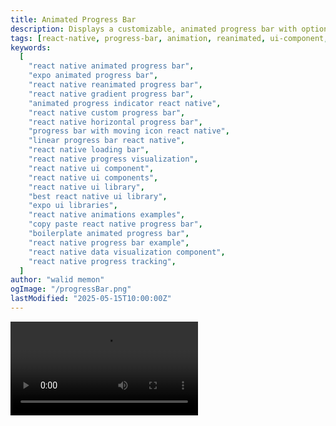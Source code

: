 ```yaml
---
title: Animated Progress Bar
description: Displays a customizable, animated progress bar with optional text, an icon that moves with the progress, and a configurable gradient fill.
tags: [react-native, progress-bar, animation, reanimated, ui-component, gradient, visualisation]
keywords:
  [
    "react native animated progress bar",
    "expo animated progress bar",
    "react native reanimated progress bar",
    "react native gradient progress bar",
    "animated progress indicator react native",
    "react native custom progress bar",
    "react native horizontal progress bar",
    "progress bar with moving icon react native",
    "linear progress bar react native",
    "react native loading bar",
    "react native progress visualization",
    "react native ui component",
    "react native ui components",
    "react native ui library",
    "best react native ui library",
    "expo ui libraries",
    "react native animations examples",
    "copy paste react native progress bar",
    "boilerplate animated progress bar",
    "react native progress bar example",
    "react native data visualization component",
    "react native progress tracking",
  ]
author: "walid memon"
ogImage: "/progressBar.png"
lastModified: "2025-05-15T10:00:00Z"
---
```


<Video src="https://cdn.jsdelivr.net/gh/waleedcj/EziuiAssets/progressBar.mp4"  aria-label='progress bar ' />

## Installation


<Stepper>
  <StepperItem title="Step 1: Install Dependencies">

    ```plaintext
    npx expo install expo-linear-gradient
    ```
  </StepperItem>

   <StepperItem title="Step 2: Create the AnimatedProgressBar component">
    Create a new file (e.g., `src/components/AnimatedProgressBar.tsx`) and copy the following code:



  ```typescript:AnimatedProgressBar.tsx
import React, { useEffect } from "react";
import { View, Text, StyleSheet, StyleProp, ViewStyle, TextStyle, Dimensions } from "react-native";
import Animated, { useSharedValue, useAnimatedStyle, withTiming, ReduceMotion, Easing } from "react-native-reanimated";
import { LinearGradient } from "expo-linear-gradient";

export type ProgressBarProps = {
	progress: number; // Value between 0 and 1
  	height: number;
	width: number;
	text?: string;
	icon?: React.ReactElement;
	iconGap?: number; //if gap is not added icon container is as big as the height of the bar
	iconContainerColor?: string;
	animationDuration?: number;
	reduceMotion?: "never" | "always" | "system";
	containerStyle?: StyleProp<ViewStyle>;
	trackColor?: string;
	textStyle?: StyleProp<TextStyle>;
	colorAtZeroProgress?: string;
	colorAtMidProgress?: string;
	colorAtFullProgress?: string;
};

const DEFAULT_HEIGHT = 30;
const DEFAULT_WIDTH = Dimensions.get("window").width * 0.8;

export default function AnimatedProgressBar({
	progress,
	text,
	icon,
	iconGap = 4,
	iconContainerColor = "#FFFFFF33",
	height = DEFAULT_HEIGHT,
	width = DEFAULT_WIDTH,
	animationDuration = 700,
	reduceMotion = "system",
	containerStyle,
	trackColor = "#E0E0E0",
	textStyle,
	colorAtZeroProgress = "#FF6B6B",
	colorAtMidProgress = "#FFA500",
	colorAtFullProgress = "#4CAF50",
}: ProgressBarProps) {
	const progressValue = useSharedValue(0);
	const barBorderRadius = height ?? DEFAULT_HEIGHT / 2;
	const iconContainerSize = height - iconGap;

	const motion =
		reduceMotion === "never"
			? ReduceMotion.Never
			: reduceMotion === "always"
				? ReduceMotion.Always
				: ReduceMotion.System;

	useEffect(() => {
		const clampedProgress = Math.max(0, Math.min(1, progress));
		progressValue.value = withTiming(clampedProgress, {
			duration: animationDuration,
			easing: Easing.out(Easing.quad),
			reduceMotion: motion,
		});
	}, [progress]);

	const animatedProgressFillStyle = useAnimatedStyle(() => {
		return {
			width: progressValue.value * width,
		};
	});

	const sliderHandleStyle = useAnimatedStyle(() => {
		return {
			transform: [{ translateX: progressValue.value * width - iconContainerSize - iconGap }],
		};
	});

	return (
		<View
			style={[
				styles.container,
				{ width: width, height: height, borderRadius: barBorderRadius, backgroundColor: trackColor },
				containerStyle,
			]}
		>
			<Animated.View style={[styles.progressFillContainer, animatedProgressFillStyle]}>
				<LinearGradient
					colors={[colorAtZeroProgress, colorAtMidProgress, colorAtFullProgress]}
					style={[styles.gradientFill, { borderRadius: barBorderRadius }]}
					start={{ x: 0, y: 0.5 }}
					end={{ x: 1, y: 0.5 }}
				/>
			</Animated.View>

			{text && (
				<View style={styles.textContainer}>
					<Text style={[styles.text, textStyle]}>{text}</Text>
				</View>
			)}
			{icon && (
				<Animated.View
					style={[
						styles.iconOuterContainer,
						{
							height: iconContainerSize,
							width: iconContainerSize,
							borderRadius: iconContainerSize / 2,
							backgroundColor: iconContainerColor,
						},
						sliderHandleStyle,
					]}
				>
					<View style={[styles.iconInnerContainer]}>{icon}</View>
				</Animated.View>
			)}
		</View>
	);
}

const styles = StyleSheet.create({
	container: {
		overflow: "hidden",
		justifyContent: "center",
	},
	progressFillContainer: {
		// New container for the gradient, its width is animated
		height: "100%",
		position: "absolute",
		left: 0,
	},
	gradientFill: {
		// The LinearGradient fills its animated container
		...StyleSheet.absoluteFillObject,
	},
	textContainer: {
		...StyleSheet.absoluteFillObject,
		justifyContent: "center",
		alignItems: "center",
	},
	text: {
		color: "#FFFFFF",
		fontWeight: "600",
		fontSize: 12,
	},
	iconOuterContainer: {
		position: "absolute",
		justifyContent: "center",
		alignItems: "center",
	},
	iconInnerContainer: {
		justifyContent: "center",
		alignItems: "center",
	},
});
```

  </StepperItem>

</Stepper>


## Usage

  ```typescript:DropdownPickerPage.tsx
import React, { useState, useEffect, useRef } from 'react';
import { View, Text, Button, StyleSheet, SafeAreaView, ScrollView, Platform, Dimensions } from 'react-native';
import AnimatedProgressBar from '@/components/ui/ProgressBar'; // Adjust path
import { useAppColors } from '@/hooks/useAppColors';
import Ionicons from '@expo/vector-icons/Ionicons';

export default function ProgressBarPage() {
  const colors = useAppColors();

  // State for "Level Progress"
  const [levelProgress, setLevelProgress] = useState(0.2);
  const [levelData, setLevelData] = useState({ currentLevel: 1, currentXP: 200, xpToNextLevel: 1000 });

  // State for "Questions Answered"
  const [questionsAnswered, setQuestionsAnswered] = useState(3);
  const totalQuestions = 10;

  // State for "Auto-Incrementing Bar"
  const [autoProgress, setAutoProgress] = useState(0);
  const autoIncrementIntervalRef = useRef<number | null>(null); // Corrected type for React Native

  // Update Level Progress text based on levelData
  useEffect(() => {
    const progressForLevel = levelData.xpToNextLevel > 0 ? levelData.currentXP / levelData.xpToNextLevel : 0;
    setLevelProgress(progressForLevel);
  }, [levelData]);


  // Handlers for Level Progress Bar
  const addXP = (amount: number) => {
    setLevelData(prev => {
      let newXP = prev.currentXP + amount;
      let newLevel = prev.currentLevel;
      let newXPToNext = prev.xpToNextLevel;

      if (newXP >= newXPToNext) {
        newLevel++;
        newXP = newXP - newXPToNext; // Carry over
        newXPToNext = Math.floor(newXPToNext * 1.5); // Increase requirement for next level
      }
      return { currentLevel: newLevel, currentXP: newXP, xpToNextLevel: newXPToNext };
    });
  };


  // Handler for Questions Bar
  const answerQuestion = () => {
    setQuestionsAnswered((prev) => Math.min(totalQuestions, prev + 1));
  };

  // Handlers for Auto-Increment Bar 
  const startAutoIncrement = () => {
    if (autoIncrementIntervalRef.current) {
        clearInterval(autoIncrementIntervalRef.current);
        autoIncrementIntervalRef.current = null; // Clear ref
    }
    // Reset progress if it's already full or if starting fresh
    if (autoProgress >= 1 || autoIncrementIntervalRef.current === null) {
        setAutoProgress(0.001); // Start slightly above 0 to trigger animation
    }


    autoIncrementIntervalRef.current = setInterval(() => {
      setAutoProgress((prev) => {
        if (prev >= 1) {
          if (autoIncrementIntervalRef.current) clearInterval(autoIncrementIntervalRef.current);
          autoIncrementIntervalRef.current = null;
          return 1;
        }
        return Math.min(1, prev + 0.02); // Increment by 2%
      });
    }, 100); // Update every 100ms
  };

  const stopAutoIncrement = () => {
    if (autoIncrementIntervalRef.current) {
      clearInterval(autoIncrementIntervalRef.current);
      autoIncrementIntervalRef.current = null;
    }
  };

  const toggleAutoIncrement = () => {
    if (autoIncrementIntervalRef.current) {
        stopAutoIncrement();
    } else {
        startAutoIncrement();
    }
  }

  useEffect(() => {
    return () => { // Cleanup interval on component unmount
      if (autoIncrementIntervalRef.current) {
        clearInterval(autoIncrementIntervalRef.current);
      }
    };
  }, []);

  // Generic Reset Function
  const resetAllProgressBars = () => {
    // Reset Level Progress Bar
    setLevelData({ currentLevel: 1, currentXP: 0, xpToNextLevel: 1000 });
    // setLevelProgress will update via useEffect
    // Reset Questions Answered
    setQuestionsAnswered(0);
    // Reset Auto-Increment Bar and stop interval
    stopAutoIncrement();
    setAutoProgress(0);
  };


  return (
    <SafeAreaView style={[styles.safeArea, { backgroundColor: colors.bgColor }]}>
      <ScrollView contentContainerStyle={styles.screenContainer} keyboardShouldPersistTaps="handled">
        <Text style={[styles.title, { color: colors.Neutral900 }]}>Progress Bars</Text>

        {/* 1. Level Progress Bar (Dynamic Gradient based on overall progress) */}
        <View style={styles.progressBarSection}>
          <Text style={[styles.barTitle, {color: colors.Neutral700}]}>
            Level {levelData.currentLevel} Progress
          </Text>
          <AnimatedProgressBar
            progress={levelProgress} // This comes from useEffect [levelData]
            text={`${levelData.currentXP} / ${levelData.xpToNextLevel} XP`}
            icon={<Ionicons name='star-outline' size={18} color={colors.AuxColorTwo} />}
            iconContainerColor={colors.Neutral0}
            height={40}
            width={Dimensions.get("window").width * 0.9} //using this is better than % basically this is 90% 
            trackColor={colors.Neutral90}
            textStyle={{ color: colors.Neutral900, fontWeight: 'bold', fontSize: 12 }}
            reduceMotion='never'
            animationDuration={700}
            colorAtZeroProgress={colors.AuxColorThree}
            colorAtMidProgress={colors.AuxColorThree}
            colorAtFullProgress={colors.AuxColorThree}
          />
           <View style={styles.controlsRow}>
            <Button title="-50 XP" onPress={() => addXP(-50)} disabled={levelData.currentXP <=0 && levelData.currentLevel === 1}/>
            <View style={styles.buttonSpacer} />
            <Button title="+99 XP" onPress={() => addXP(99)}/>
          </View>
        </View>

        {/* 2. Questions Answered (out of 10) */}
        <View style={styles.progressBarSection}>
          <Text style={[styles.barTitle, {color: colors.Neutral700}]}>Quiz Progress</Text>
          <AnimatedProgressBar
            progress={totalQuestions > 0 ? questionsAnswered / totalQuestions : 0}
            text={`${questionsAnswered} / ${totalQuestions} Answered`}
            icon={<Ionicons name='checkmark-done-circle-outline' size={20} color={colors.Neutral0} />}
            iconContainerColor={colors.Neutral700}
            height={35}
            width={Dimensions.get("window").width * 0.9}
            trackColor={colors.Neutral70}
            textStyle={{ color: colors.Neutral0, fontWeight: 'bold', fontSize: 11 }}
            reduceMotion='never'
            colorAtZeroProgress={colors.SuccessfulNormal}
            colorAtMidProgress={colors.SuccessfulNormal}
            colorAtFullProgress={colors.SuccessfulNormal}
          />
          <View style={styles.controlsRow}>
            <Button title="Answer One" onPress={answerQuestion} disabled={questionsAnswered >= totalQuestions}/>
          </View>
        </View>

        {/* 3. Auto-Incrementing Bar */}
        <View style={styles.progressBarSection}>
          <Text style={[styles.barTitle, {color: colors.Neutral700}]}>System Update</Text>
          <AnimatedProgressBar
            progress={autoProgress}
            text={autoProgress >= 1 ? "Update Complete!" : `Updating... ${Math.round(autoProgress*100)}%`}
            icon={<Ionicons name='sync-circle-outline' size={18} color={colors.Neutral0} />}
            iconContainerColor={autoProgress >= 1 ? colors.SuccessfulNormal : colors.AuxColorTwo}
            height={30}
            width={Dimensions.get("window").width * 0.9}
            trackColor={colors.Neutral90}
            textStyle={{ color: colors.Neutral0, fontWeight: '500', fontSize: 10 }}
              reduceMotion='never'
          />
          <View style={styles.controlsRow}>
            <Button 
                title={autoIncrementIntervalRef.current ? "Pause Update" : (autoProgress >=1 ? "Restart Update" : "Start Update")} 
                onPress={toggleAutoIncrement} 
            />
          </View>
        </View>
        
        <View style={styles.mainControlsContainer}>
          <Button title="Reset All Progress" onPress={resetAllProgressBars} />
        </View>
      </ScrollView>
    </SafeAreaView>
  );
}

const styles = StyleSheet.create({
  safeArea: {
    flex: 1,
  },
  screenContainer: {
    alignItems: 'center',
    paddingVertical: 30,
    paddingHorizontal: 15,
  },
  title: {
    fontSize: 24,
    fontWeight: 'bold',
    marginBottom: 30,
    textAlign: 'center',
  },
  progressBarSection: {
    width: '100%',
    marginBottom: 40,
    alignItems: 'center',
  },
  barTitle: {
    fontSize: 16,
    fontWeight: '500',
    marginBottom: 12,
  },
  controlsRow: {
    flexDirection: 'row',
    marginTop: 15,
  },
  buttonSpacer: {
    width: 10,
  },
  mainControlsContainer: {
    marginTop: 20,
    alignItems: 'center',
  },
});
  ```

## Props

| Prop                   | Type                                | Default                                     | Required | Description                                                                                                |
| :--------------------- | :---------------------------------- | :------------------------------------------ | :------- | :--------------------------------------------------------------------------------------------------------- |
| `progress`             | `number`                            |                                             | Yes      | The progress value, a number between 0 (0%) and 1 (100%).                                                  |
| `height`               | `number`                            | `30`                                        | No       | The height of the progress bar.                                                                            |
| `width`                | `number`                            | `Dimensions.get("window").width * 0.8`      | No       | The width of the progress bar.                                                                             |
| `text`                 | `string`                            |                                             | No       | Optional text to display centered within the progress bar.                                                 |
| `icon`                 | `React.ReactElement`                |                                             | No       | Optional React Element (e.g., an Icon component) to display, which moves along with the progress.        |
| `iconGap`              | `number`                            | `4`                                         | No       | The gap between the edge of the progress bar and the icon container. Affects icon container size.          |
| `iconContainerColor`   | `string`                            | `"#FFFFFF33"`                               | No       | Background color for the container that wraps the `icon`.                                                  |
| `animationDuration`    | `number`                            | `700`                                       | No       | Duration of the progress animation in milliseconds.                                                        |
| `reduceMotion`         | `"never" \| "always" \| "system"`   | `"system"`                                  | No       | Controls animation behavior: 'never', 'always' (no animation), or 'system' (respects device settings).   |
| `containerStyle`       | `StyleProp<ViewStyle>`              |                                             | No       | Custom styles to apply to the main container `View` of the progress bar.                                   |
| `trackColor`           | `string`                            | `"#E0E0E0"`                                 | No       | The background color of the progress bar track (the area behind the fill).                                 |
| `textStyle`            | `StyleProp<TextStyle>`              |                                             | No       | Custom styles to apply to the `text` displayed within the progress bar.                                    |
| `colorAtZeroProgress`  | `string`                            | `"#FF6B6B"`                                 | No       | The start color of the linear gradient fill when progress is at or near 0.                               |
| `colorAtMidProgress`   | `string`                            | `"#FFA500"`                                 | No       | The middle color of the linear gradient fill.                                                              |
| `colorAtFullProgress`  | `string`                            | `"#4CAF50"`                                 | No       | The end color of the linear gradient fill when progress is at or near 1.                                 |